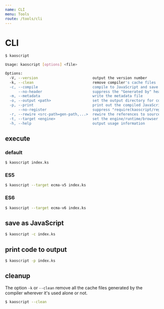 ```yaml
---
name: CLI
menu: Tools
route: /tools/cli
---
```


# CLI

```sh
$ kaoscript

Usage: kaoscript [options] <file>

Options:
  -V, --version                         output the version number
  -k, --clean                           remove compiler's cache files
  -c, --compile                         compile to JavaScript and save as .js files
      --no-header                       suppress the "Generated by" header
  -m, --metadata                        write the metadata file
  -o, --output <path>                   set the output directory for compiled JavaScript
  -p, --print                           print out the compiled JavaScript
      --no-register                     suppress "require(kaoscript/register)"
  -r, --rewire <src-path=gen-path,...>  rewire the references to source files to generated files
  -t, --target <engine>                 set the engine/runtime/browser to compile for
  -h, --help                            output usage information
```

## execute

### default

```sh
$ kaoscript index.ks
```

### ES5

```sh
$ kaoscript --target ecma-v5 index.ks
```

### ES6

```sh
$ kaoscript --target ecma-v6 index.ks
```

## save as JavaScript

```sh
$ kaoscript -c index.ks
```

## print code to output

```sh
$ kaoscript -p index.ks
```

## cleanup

The option `-k` or `--clean` remove all the cache files generated by the compiler wherever it's used alone or not.

```sh
$ kaoscript --clean
```